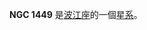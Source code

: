 {{NGCInfoBox|NGCID=NGC 1449|發現者=德亞瑞司特|發現日期=1864年10月9日|其他編號=MCG -1-10-32|曆元=J2000.0|赤經=3時46分3秒
|赤緯=-4°8'17"|星座=波江座|星體=星系|星等=13.5|表面亮度=12.4|藍等=14.5}}

'''NGC 1449''' 是[[波江座|波江座]]的一個[[星系|星系]]。

{{NGCReference|1449}}
{{Catalogs|NGC=1449}}